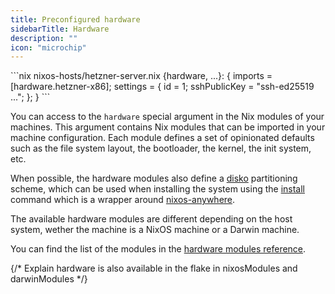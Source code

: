 ```yaml
---
title: Preconfigured hardware
sidebarTitle: Hardware
description: ""
icon: "microchip"
---
```


<RequestExample>
```nix nixos-hosts/hetzner-server.nix
{hardware, ...}: {
  imports = [hardware.hetzner-x86];
  settings = {
    id = 1;
    sshPublicKey = "ssh-ed25519 ...";
  };
}
```
</RequestExample>

You can access to the `hardware` special argument in the Nix modules of your
machines. This argument contains Nix modules that can be imported in your
machine configuration. Each module defines a set of opinionated defaults such as
the file system layout, the bootloader, the kernel, the init system, etc.

When possible, the hardware modules also define a [disko](https://github.com/nix-community/disko) partitioning scheme, which can be used when installing the system using the [install](/commands/install) command which is a wrapper around [nixos-anywhere](https://github.com/nix-community/nixos-anywhere).

The available hardware modules are different depending on the host system, wether the machine is a NixOS machine or a Darwin machine.

You can find the list of the modules in the [hardware modules reference](/reference/hardware).

{/* Explain hardware is also available in the flake in nixosModules and darwinModules */}
